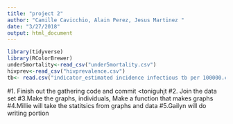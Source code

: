 ```yaml
---
title: "project 2"
author: "Camille Cavicchio, Alain Perez, Jesus Martinez "
date: "3/27/2018"
output: html_document
---
```


```r
library(tidyverse)
library(RColorBrewer)
under5mortality<-read_csv("under5mortality.csv")
hivprev<-read_csv("hivprevalence.csv")
tb<- read.csv("indicator_estimated incidence infectious tb per 100000.csv") 
```


#1. Finish out the gathering code and commit <toniguhjt
#2. Join the data set <Alain will do this>
#3.Make the graphs, individuals, Make a function that makes graphs
#4.Millie will take the statitsics from graphs and data
#5.Gailyn will do writing portion